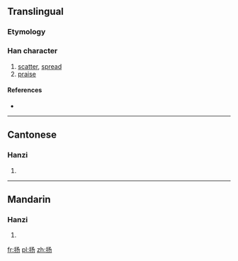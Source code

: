 {{also|揚}}
==Translingual==

===Etymology===
{{Han simp|揚|f=昜|t=丿丿𠄎}}

===Han character===
{{Han char|rn=64|rad=手|as=03|sn=6|four=|canj=手弓尸竹 (QNSH)}}

# [[scatter]], [[spread]]
# [[praise]]

====References====
* {{Han ref|kx=0418.141|hdz=31832.060|uh=626C|ud=25196}}

----

==Cantonese==

===Hanzi===
{{yue-hanzi|jyut=|y=yeung4|tra=揚}}

# {{defn|lang=yue|sort=手03}}

----

==Mandarin==

===Hanzi===
{{cmn-hanzi|tra=揚|pin=[[róu]] ([[rou2]]), [[yáng]] ([[yang2]])|wg=jou<sup>2</sup>, yang<sup>2</sup>}}

# {{defn|lang=cmn|sort=手03}}

[[fr:扬]]
[[pl:扬]]
[[zh:扬]]